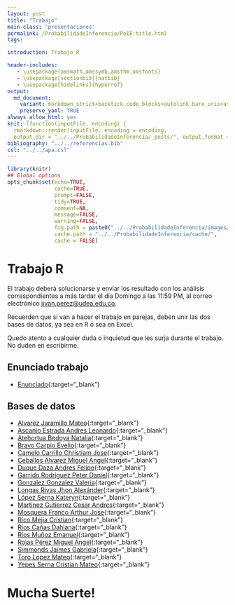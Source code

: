 ```yaml
---
layout: post
title: "Trabajo"
main-class: 'presentaciones'
permalink: /ProbabilidadeInferencia/PeIE:title.html
tags:

introduction: Trabajo R

header-includes:
   - \usepackage{amsmath,amssymb,amsthm,amsfonts}
   - \usepackage[sectionbib]{natbib}
   - \usepackage[hidelinks]{hyperref}
output:
  md_document:
    variant: markdown_strict+backtick_code_blocks+autolink_bare_uris+ascii_identifiers+tex_math_single_backslash
    preserve_yaml: TRUE
always_allow_html: yes   
knit: (function(inputFile, encoding) {
  rmarkdown::render(inputFile, encoding = encoding,
  output_dir = "../../ProbabilidadeInferencia/_posts/", output_format = "all"  ) })
bibliography: "../../referencias.bib"
csl: "../../apa.csl"
---
```


```r
library(knitr)
## Global options
opts_chunk$set(echo=TRUE,
               cache=TRUE,
               prompt=FALSE,
               tidy=TRUE,
               comment=NA,
               message=FALSE,
               warning=FALSE,
               fig.path = paste0("../../ProbabilidadeInferencia/images/", "Trabajo"),
               cache.path = "../../ProbabilidadeInferencia/cache/",
               cache = FALSE)
```

# Trabajo R
El trabajo deberá solucionarse y enviar los resultado con los análisis correspondientes a más tardar el día Domingo a las 11:59 PM, al correo electrónico <a target="_blank" href="mailto:jivan.perez@udea.edu.co"> jivan.perez@udea.edu.co</a>.

Recuerden que si van a hacer el trabajo en parejas, deben unir las dos bases de datos, ya sea en R o sea en Excel.

Quedo atento a cualquier duda o inquietud que les surja durante el trabajo. No duden en escribirme.

## Enunciado trabajo 
* [Enunciado](https://github.com/jiperezga/jiperezga.github.io/raw/master/Dataset/Trabajo/TrabajoR.docx){:target="_blank"}

## Bases de datos 

* [Alvarez Jaramillo Mateo](https://github.com/jiperezga/jiperezga.github.io/raw/master/Dataset/Trabajo/T1001420406.xlsx){:target="_blank"}
* [Ascanio Estrada Andres Leonardo](https://github.com/jiperezga/jiperezga.github.io/raw/master/Dataset/Trabajo/T1065894729.xlsx){:target="_blank"}
* [Atehortua Bedoya Natalia](https://github.com/jiperezga/jiperezga.github.io/raw/master/Dataset/Trabajo/T1000439514.xlsx){:target="_blank"}
* [Bravo Carpio Evelio](https://github.com/jiperezga/jiperezga.github.io/raw/master/Dataset/Trabajo/T1143393216.xlsx){:target="_blank"}
* [Camelo Carrillo Christiam Jose](https://github.com/jiperezga/jiperezga.github.io/raw/master/Dataset/Trabajo/T1007665627.xlsx){:target="_blank"}
* [Ceballos Alvarez Miguel Angel](https://github.com/jiperezga/jiperezga.github.io/raw/master/Dataset/Trabajo/T1001226139.xlsx){:target="_blank"}
* [Duque Daza Andres Felipe](https://github.com/jiperezga/jiperezga.github.io/raw/master/Dataset/Trabajo/T1152706282.xlsx){:target="_blank"}
* [Garrido Rodriguez Peter Daniel](https://github.com/jiperezga/jiperezga.github.io/raw/master/Dataset/Trabajo/T1085952515.xlsx){:target="_blank"}
* [Gonzalez Gonzalez Valeria](https://github.com/jiperezga/jiperezga.github.io/raw/master/Dataset/Trabajo/T1000099730.xlsx){:target="_blank"}
* [Longas Rivas Jhon Alexánder](https://github.com/jiperezga/jiperezga.github.io/raw/master/Dataset/Trabajo/T1193326786.xlsx){:target="_blank"}
* [López Serna Kateryn](https://github.com/jiperezga/jiperezga.github.io/raw/master/Dataset/Trabajo/T1020453931.xlsx){:target="_blank"}
* [Martinez Gutierrez Cesar Andres](https://github.com/jiperezga/jiperezga.github.io/raw/master/Dataset/Trabajo/T1063082773.xlsx){:target="_blank"}
* [Mosquera Franco Arthur Jose](https://github.com/jiperezga/jiperezga.github.io/raw/master/Dataset/Trabajo/T1003073445.xlsx){:target="_blank"}
* [Rico Mejia Cristian](https://github.com/jiperezga/jiperezga.github.io/raw/master/Dataset/Trabajo/T1037654941.xlsx){:target="_blank"}
* [Rios Cañas Dahiana](https://github.com/jiperezga/jiperezga.github.io/raw/master/Dataset/Trabajo/T1001639373.xlsx){:target="_blank"}
* [Rios Muñoz Emanuel](https://github.com/jiperezga/jiperezga.github.io/raw/master/Dataset/Trabajo/T1017276598.xlsx){:target="_blank"}
* [Rojas Pérez Miguel Ángel](https://github.com/jiperezga/jiperezga.github.io/raw/master/Dataset/Trabajo/T1000748322.xlsx){:target="_blank"}
* [Simmonds Jaimes Gabriela](https://github.com/jiperezga/jiperezga.github.io/raw/master/Dataset/Trabajo/T1002579812.xlsx){:target="_blank"}
* [Toro Lopez Mateo](https://github.com/jiperezga/jiperezga.github.io/raw/master/Dataset/Trabajo/T1001469363.xlsx){:target="_blank"}
* [Yepes Serna Cristian Mateo](https://github.com/jiperezga/jiperezga.github.io/raw/master/Dataset/Trabajo/T1007417936.xlsx){:target="_blank"}

<h1> Mucha Suerte! </h1>

